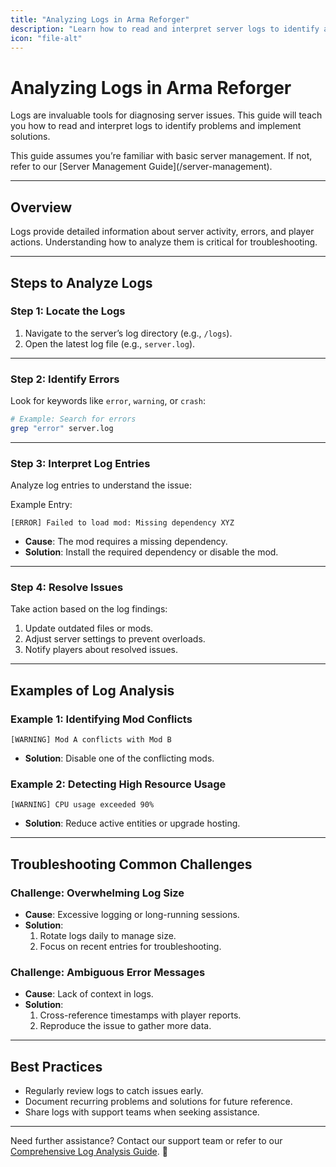 ```yaml
---
title: "Analyzing Logs in Arma Reforger"
description: "Learn how to read and interpret server logs to identify and resolve issues in Arma Reforger."
icon: "file-alt"
---
```


# Analyzing Logs in Arma Reforger  

Logs are invaluable tools for diagnosing server issues. This guide will teach you how to read and interpret logs to identify problems and implement solutions.

<Callout type="info">  
This guide assumes you’re familiar with basic server management. If not, refer to our [Server Management Guide](/server-management).  
</Callout>  

---

## Overview  

Logs provide detailed information about server activity, errors, and player actions. Understanding how to analyze them is critical for troubleshooting.

---

## Steps to Analyze Logs  

### Step 1: Locate the Logs  
1. Navigate to the server’s log directory (e.g., `/logs`).  
2. Open the latest log file (e.g., `server.log`).  

---

### Step 2: Identify Errors  
Look for keywords like `error`, `warning`, or `crash`:  
```bash
# Example: Search for errors
grep "error" server.log
```

---

### Step 3: Interpret Log Entries  
Analyze log entries to understand the issue:  

Example Entry:  
```text
[ERROR] Failed to load mod: Missing dependency XYZ
```
- **Cause**: The mod requires a missing dependency.  
- **Solution**: Install the required dependency or disable the mod.  

---

### Step 4: Resolve Issues  
Take action based on the log findings:  
1. Update outdated files or mods.  
2. Adjust server settings to prevent overloads.  
3. Notify players about resolved issues.  

---

## Examples of Log Analysis  

### Example 1: Identifying Mod Conflicts  
```text
[WARNING] Mod A conflicts with Mod B
```
- **Solution**: Disable one of the conflicting mods.  

### Example 2: Detecting High Resource Usage  
```text
[WARNING] CPU usage exceeded 90%
```
- **Solution**: Reduce active entities or upgrade hosting.  

---

## Troubleshooting Common Challenges  

### Challenge: Overwhelming Log Size  
- **Cause**: Excessive logging or long-running sessions.  
- **Solution**:  
  1. Rotate logs daily to manage size.  
  2. Focus on recent entries for troubleshooting.  

### Challenge: Ambiguous Error Messages  
- **Cause**: Lack of context in logs.  
- **Solution**:  
  1. Cross-reference timestamps with player reports.  
  2. Reproduce the issue to gather more data.  

---

## Best Practices  

- Regularly review logs to catch issues early.  
- Document recurring problems and solutions for future reference.  
- Share logs with support teams when seeking assistance.  

---

Need further assistance? Contact our support team or refer to our [Comprehensive Log Analysis Guide](/troubleshooting/log-analysis). 🚀  
